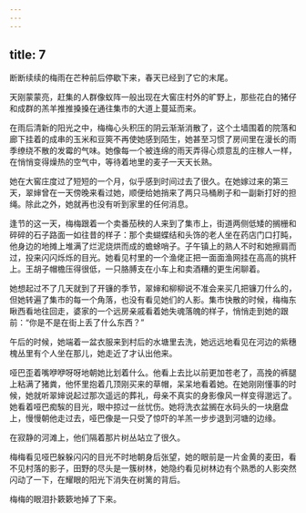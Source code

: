 ```yaml
---
---
---
```

title: 7
---



断断续续的梅雨在芒种前后停歇下来，春天已经到了它的末尾。

天刚蒙蒙亮，赶集的人群像蚁阵一般出现在大窖庄村外的旷野上，那些花白的猪仔和成群的羔羊推推搡搡在通往集市的大道上蔓延而来。

在雨后清新的阳光之中，梅梅心头积压的阴云渐渐消散了，这个土墙围着的院落和廊下挂着的成串的玉米和豆筴不再使她感到陌生，她甚至习惯了房间里在漫长的雨季缭绕不散的发霉的气味。她像每一个被连绵的雨天弄得心烦意乱的庄稼人一样，在悄悄变得燥热的空气中，等待着地里的麦子一天天长熟。

她在大窖庄度过了短短的一个月，似乎感到时间过去了很久。在她嫁过来的第三天，翠婶曾在一天傍晚来看过她，顺便给她捎来了两只马桶刷子和一副新打好的担绳。除此之外，她就再也没有听到家里的任何消息。

逢节的这一天，梅梅跟着一个卖番茄秧的人来到了集市上，街道两侧低矮的搁栅和碎碎的石子路面一如往昔的样子：那个卖蝴蝶结和头饰的老人坐在药店门口打盹，他身边的地摊上堆满了烂泥烧烘而成的蟾蜍哨子。子午镇上的熟人不时和她擦肩而过，投来闪闪烁烁的目光。她看见村里的一个渔佬正把一面面渔网挂在高高的挑杆上。王胡子帽檐压得很低，一只胳膊支在小车上和卖酒糟的更生闲聊着。

她想起过不了几天就到了开镰的季节，翠婶和柳柳说不准会来买几把镰刀什么的，但她转遍了集市的每一个角落，也没有看见她们的人影。集市快散的时候，梅梅东瞅西看地往回走，婆家的一个远房亲戚看着她失魂落魄的样子，悄悄走到她的跟前：“你是不是在街上丢了什么东西？”

午后的时候，她端着一盆衣服来到村后的水塘里去洗，她远远地看见在河边的紫穗槐丛里有个人坐在那儿，她走近了才认出他来。

哑巴歪着嘴咿咿呀呀地朝她比划着什么。他看上去比以前更加苍老了，高挽的裤腿上粘满了猪粪，他怀里抱着几顶刚买来的草帽，呆呆地看着她。在她刚刚懂事的时候，她就听翠婶说起过那次遥远的葬礼，母亲不真实的身影像风一样变得邈远了。她看着哑巴痴騃的目光，眼中掠过一丝忧伤。她将洗衣盆搁在水码头的一块磨盘上，慢慢朝他走过去，哑巴像是一只受了惊吓的羊羔一步步退到河塘的边缘。

在寂静的河滩上，他们隔着那片树丛站立了很久。

梅梅看见哑巴躲躲闪闪的目光不时地朝身后张望，她的眼前是一片金黄的麦田，看不见村落的影子，田野的尽头是一簇树林，她隐约看见树林边有个熟悉的人影突然闪动了一下，在耀眼的阳光下消失在树篱的背后。

梅梅的眼泪扑簌簌地掉了下来。